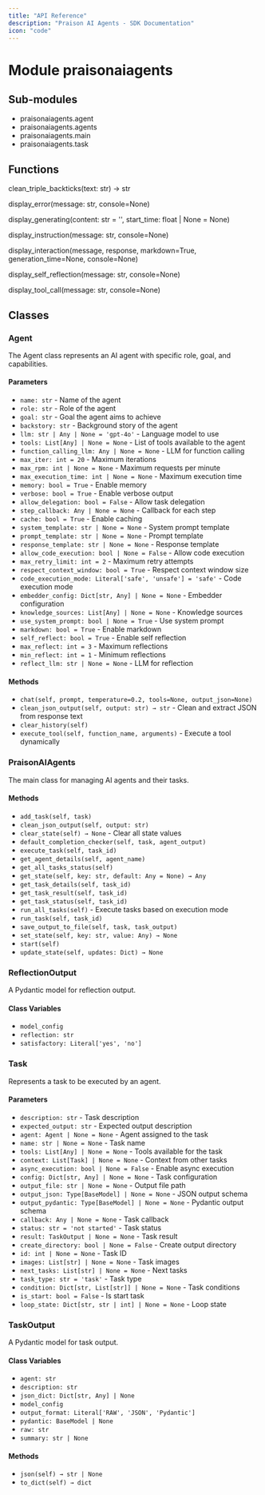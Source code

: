 ```yaml
---
title: "API Reference"
description: "Praison AI Agents - SDK Documentation"
icon: "code"
---
```


# Module praisonaiagents

## Sub-modules
* praisonaiagents.agent
* praisonaiagents.agents
* praisonaiagents.main
* praisonaiagents.task

## Functions

clean_triple_backticks(text: str) → str

display_error(message: str, console=None)

display_generating(content: str = '', start_time: float | None = None)

display_instruction(message: str, console=None)

display_interaction(message, response, markdown=True, generation_time=None, console=None)

display_self_reflection(message: str, console=None)

display_tool_call(message: str, console=None)

## Classes

### Agent
The Agent class represents an AI agent with specific role, goal, and capabilities.

#### Parameters
- `name: str` - Name of the agent
- `role: str` - Role of the agent
- `goal: str` - Goal the agent aims to achieve
- `backstory: str` - Background story of the agent
- `llm: str | Any | None = 'gpt-4o'` - Language model to use
- `tools: List[Any] | None = None` - List of tools available to the agent
- `function_calling_llm: Any | None = None` - LLM for function calling
- `max_iter: int = 20` - Maximum iterations
- `max_rpm: int | None = None` - Maximum requests per minute
- `max_execution_time: int | None = None` - Maximum execution time
- `memory: bool = True` - Enable memory
- `verbose: bool = True` - Enable verbose output
- `allow_delegation: bool = False` - Allow task delegation
- `step_callback: Any | None = None` - Callback for each step
- `cache: bool = True` - Enable caching
- `system_template: str | None = None` - System prompt template
- `prompt_template: str | None = None` - Prompt template
- `response_template: str | None = None` - Response template
- `allow_code_execution: bool | None = False` - Allow code execution
- `max_retry_limit: int = 2` - Maximum retry attempts
- `respect_context_window: bool = True` - Respect context window size
- `code_execution_mode: Literal['safe', 'unsafe'] = 'safe'` - Code execution mode
- `embedder_config: Dict[str, Any] | None = None` - Embedder configuration
- `knowledge_sources: List[Any] | None = None` - Knowledge sources
- `use_system_prompt: bool | None = True` - Use system prompt
- `markdown: bool = True` - Enable markdown
- `self_reflect: bool = True` - Enable self reflection
- `max_reflect: int = 3` - Maximum reflections
- `min_reflect: int = 1` - Minimum reflections
- `reflect_llm: str | None = None` - LLM for reflection

#### Methods
- `chat(self, prompt, temperature=0.2, tools=None, output_json=None)`
- `clean_json_output(self, output: str) → str` - Clean and extract JSON from response text
- `clear_history(self)`
- `execute_tool(self, function_name, arguments)` - Execute a tool dynamically

### PraisonAIAgents
The main class for managing AI agents and their tasks.

#### Methods
- `add_task(self, task)`
- `clean_json_output(self, output: str)`
- `clear_state(self) → None` - Clear all state values
- `default_completion_checker(self, task, agent_output)`
- `execute_task(self, task_id)`
- `get_agent_details(self, agent_name)`
- `get_all_tasks_status(self)`
- `get_state(self, key: str, default: Any = None) → Any`
- `get_task_details(self, task_id)`
- `get_task_result(self, task_id)`
- `get_task_status(self, task_id)`
- `run_all_tasks(self)` - Execute tasks based on execution mode
- `run_task(self, task_id)`
- `save_output_to_file(self, task, task_output)`
- `set_state(self, key: str, value: Any) → None`
- `start(self)`
- `update_state(self, updates: Dict) → None`

### ReflectionOutput
A Pydantic model for reflection output.

#### Class Variables
- `model_config`
- `reflection: str`
- `satisfactory: Literal['yes', 'no']`

### Task
Represents a task to be executed by an agent.

#### Parameters
- `description: str` - Task description
- `expected_output: str` - Expected output description
- `agent: Agent | None = None` - Agent assigned to the task
- `name: str | None = None` - Task name
- `tools: List[Any] | None = None` - Tools available for the task
- `context: List[Task] | None = None` - Context from other tasks
- `async_execution: bool | None = False` - Enable async execution
- `config: Dict[str, Any] | None = None` - Task configuration
- `output_file: str | None = None` - Output file path
- `output_json: Type[BaseModel] | None = None` - JSON output schema
- `output_pydantic: Type[BaseModel] | None = None` - Pydantic output schema
- `callback: Any | None = None` - Task callback
- `status: str = 'not started'` - Task status
- `result: TaskOutput | None = None` - Task result
- `create_directory: bool | None = False` - Create output directory
- `id: int | None = None` - Task ID
- `images: List[str] | None = None` - Task images
- `next_tasks: List[str] | None = None` - Next tasks
- `task_type: str = 'task'` - Task type
- `condition: Dict[str, List[str]] | None = None` - Task conditions
- `is_start: bool = False` - Is start task
- `loop_state: Dict[str, str | int] | None = None` - Loop state

### TaskOutput
A Pydantic model for task output.

#### Class Variables
- `agent: str`
- `description: str`
- `json_dict: Dict[str, Any] | None`
- `model_config`
- `output_format: Literal['RAW', 'JSON', 'Pydantic']`
- `pydantic: BaseModel | None`
- `raw: str`
- `summary: str | None`

#### Methods
- `json(self) → str | None`
- `to_dict(self) → dict`